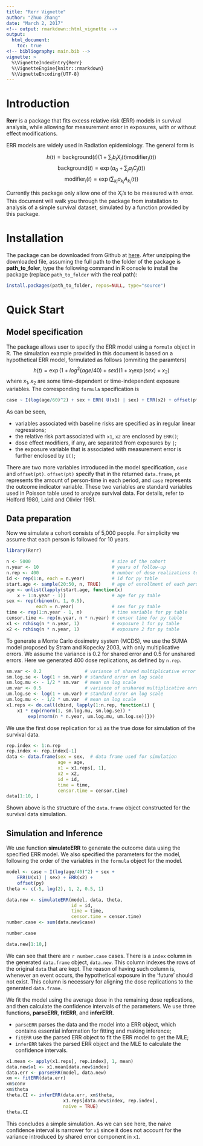 ```yaml
---
title: "Rerr Vignette"
author: "Zhuo Zhang"
date: "March 2, 2017"
<!-- output: rmarkdown::html_vignette -->
output:
  html_document:
    toc: true
<!-- bibliography: main.bib -->
vignette: >
  %\VignetteIndexEntry{Rerr}
  %\VignetteEngine{knitr::rmarkdown}
  %\VignetteEncoding{UTF-8}
---
```


# Introduction

__Rerr__ is a package that fits excess relative risk (ERR) models in
survival analysis, while allowing for measurement error in exposures,
with or without effect modifications.

ERR models are widely used in Radiation epidemiology.  The general
form is

$$ h(t) = \mathrm{background}(t)\left(1 + \sum_i b_i X_i(t)\mathrm{modifier}_i(t)\right)$$
$$ \mathrm{background}(t) = \exp\left(a_0 + \sum_j a_j C_j(t)\right) $$
$$ \mathrm{modifier}_i(t) = \exp\left(\sum_{k_i} a_{k_i} A_{k_i}(t)\right) $$

Currently this package only allow one of the $X_i$'s to be measured
with error.  This document will walk you through the package from
installation to analysis of a simple survival dataset, simulated by a
function provided by this package.

# Installation

The package can be downloaded from Github at
[here](https://github.com/zhuozhang/Rerr).  After unzipping the
downloaded file, assuming the full path to the folder of the package
is **path_to_foler**, type the following command in R console to
install the package (replace `path_to_folder` with the real path):

```r
install.packages(path_to_folder, repos=NULL, type="source")
```

# Quick Start

## Model specification

The package allows user to specify the ERR model using a `formula`
object in R.  The simulation example provided in this document is
based on a hypothetical ERR model, formulated as follows (ommiting the
paramters) $$ h(t) = \exp(1 + log^2(age/40) + sex)(1 + x_1 \exp(sex) +
x_2) $$ where $x_1, x_2$ are some time-dependent or time-independent
exposure variables.  The corresponding `formula` specification is

```r
case ~ I(log(age/60)^2) + sex + ERR( U(x1) | sex) + ERR(x2) + offset(pt)
```

As can be seen, 

*  variables associated with baseline risks are specified as in
   regular linear regressions;
*  the relative risk part associated with `x1`, `x2` are enclosed by
   `ERR()`;
*  dose effect modifiers, if any, are separated from exposures by `|`;
*  the exposure variable that is associated with measurement error is
   further enclosed by `U()`;

There are two more variables introduced in the model specification,
`case` and `offset(pt)`. `offset(pt)` specify that in the returned
`data.frame`, `pt` represents the amount of person-time in each
period, and `case` represents the outcome indicator variable.  These
two variables are standard variables used in Poisson table used to
analyze survival data.  For details, refer to Holford 1980, Laird and
Olivier 1981.

## Data preparation

Now we simulate a cohort consists of 5,000 people.  For simplicity we
assume that each person is followed for 10 years.

```r
library(Rerr)

n <- 5000                              # size of the cohort
n.year <- 10                           # years of follow-up
n.rep <- 400                           # number of dose realizations to generate
id <- rep(1:n, each = n.year)          # id for py table
start.age <- sample(20:50, n, TRUE)    # age of enrollment of each person
age <- unlist(lapply(start.age, function(x)
    x + 1:n.year - 1))                 # age for py table
sex <- rep(rbinom(n, 1, 0.5),
           each = n.year)              # sex for py table
time <- rep(1:n.year - 1, n)           # time variable for py table
censor.time <- rep(n.year, n * n.year) # censor time for py table
x1 <- rchisq(n * n.year, 1)            # exposure 1 for py table
x2 <- rchisq(n * n.year, 1)            # exposure 2 for py table

```

To generate a Monte Carlo dosimetry system (MCDS), we use the SUMA
model proposed by Stram and Kopecky 2003, with only multiplicative
errors.  We assume the variance is 0.2 for shared error and 0.5 for
unshared errors. Here we generated 400 dose replications, as defined
by `n.rep`.

```r
sm.var <- 0.2                # variance of shared multiplicative error
sm.log.se <- log(1 + sm.var) # standard error on log scale
sm.log.mu <- - 1/2 * sm.var  # mean on log scale
um.var <- 0.5                # variance of unshared multiplicative error
um.log.se <- log(1 + um.var) # standard error on log scale
um.log.mu <- - 1/2 * um.var  # mean on log scale
x1.reps <- do.call(cbind, lapply(1:n.rep, function(i) {
    x1 * exp(rnorm(1, sm.log.mu, sm.log.se)) *
        exp(rnorm(n * n.year, um.log.mu, um.log.se))}))
```

We use the first dose replication for `x1` as the true dose for
simulation of the survival data.

```r
rep.index <- 1:n.rep
rep.index <- rep.index[-1]
data <- data.frame(sex = sex,  # data frame used for simulation
                   age = age,
                   x1 = x1.reps[, 1],
                   x2 = x2,
                   id = id,
                   time = time,
                   censor.time = censor.time)
data[1:10, ]

```
Shown above is the structure of the `data.frame` object constructed
for the survival data simulation.

## Simulation and Inference

We use function __simulateERR__ to generate the outcome data using the
specified ERR model.  We also specified the parameters for the model,
following the order of the variables in the `formula` object for the
model.

```r

model <- case ~ I(log(age/40)^2) + sex +
    ERR(U(x1) | sex) + ERR(x2) +
    offset(py)
theta <- c(-5, log(2), 1, 2, 0.5, 1)

data.new <- simulateERR(model, data, theta,
                        id = id,
                        time = time,
                        censor.time = censor.time)
number.case <- sum(data.new$case)

number.case

data.new[1:10,]
```

We can see that there are `r number.case` cases. There is a `index`
column in the generated `data.frame` object, `data.new`.  This column
indexes the rows of the original `data` that are kept. The reason of
having such column is, whenever an event occurs, the hypothetical
exposure in the 'future' should not exist. This column is necessary
for aligning the dose replications to the generated `data.frame`.

We fit the model using the average dose in the remaining dose
replications, and then calculate the confidence intervals of the
parameters.  We use three functions, __parseERR__, __fitERR__, and
__inferERR__.

-  `parseERR` parses the data and the model into a ERR object, which
   contains essential information for fitting and making inference;
-  `fitERR` use the parsed ERR object to fit the ERR model to get the
   MLE;
-  `inferERR` takes the parsed ERR object and the MLE to calculate the
   confidence intervals.

```r

x1.mean <- apply(x1.reps[, rep.index], 1, mean) 
data.new$x1 <- x1.mean[data.new$index]
data.err <- parseERR(model, data.new)
xm <- fitERR(data.err)
xm$conv
xm$theta
theta.CI <- inferERR(data.err, xm$theta,
                     x1.reps[data.new$index, rep.index],
                     naive = TRUE)
theta.CI
```

This concludes a simple simulation. As we can see here, the naive
confidence interval is narrower for `x1` since it does not account for
the variance introduced by shared error component in `x1`.
